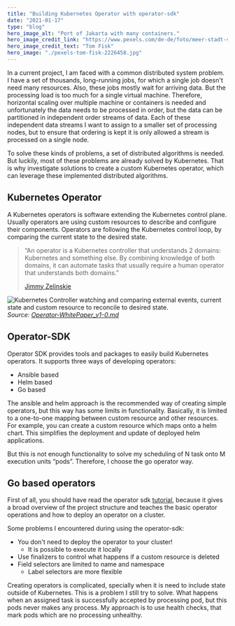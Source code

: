 ```yaml
---
title: "Building Kubernetes Operator with operator-sdk"
date: "2021-01-17"
type: "blog"
hero_image_alt: "Port of Jakarta with many containers."  
hero_image_credit_link: "https://www.pexels.com/de-de/foto/meer-stadt-strasse-verkehr-2226458"  
hero_image_credit_text: "Tom Fisk"  
hero_image: "./pexels-tom-fisk-2226458.jpg"  
---
```

In a current project, I am faced with a common distributed system problem. I have a 
set of thousands, long-running jobs, for which a single job doesn't need many resources. 
Also, these jobs mostly wait for arriving data. But the processing load is too much for a
single virtual machine. Therefore, horizontal scaling over multiple machine or containers 
is needed and unfortunately the data needs to be processed in order, but the data can be 
partitioned in independent order streams of data. Each of these independent data streams 
I want to assign to a smaller set of processing nodes, but to ensure that ordering is 
kept it is only allowed a stream is processed on a single node. 

To solve these kinds of problems, a set of distributed algorithms is needed. 
But luckily, most of these problems are already solved by Kubernetes. That is why investigate 
solutions to create a custom Kubernetes operator, which can leverage these implemented distributed
algorithms.

## Kubernetes Operator

A Kubernetes operators is software extending the Kubernetes control plane. Usually operators are using
custom resources to describe and configure their components. Operators are following the Kubernetes 
control loop, by comparing the current state to the desired state.

> “An operator is a Kubernetes controller that understands 2 domains: Kubernetes and something else. By
> combining knowledge of both domains, it can automate tasks that usually require a human operator that
> understands both domains.”
>
> [Jimmy Zelinskie](https://github.com/kubeflow/tf-operator/issues/300#issuecomment-357527937)

![Kubernetes Controller watching and comparing external events, current state and custom resource to reconcile to desired state.](./02_2_operator.png)
_Source: [Operator-WhitePaper_v1-0.md](https://github.com/cncf/tag-app-delivery/blob/main/operator-wg/whitepaper/Operator-WhitePaper_v1-0.md)_

## Operator-SDK

Operator SDK provides tools and packages to easily build Kubernetes operators. It supports three ways of developing operators:

- Ansible based
- Helm based
- Go based

The ansible and helm approach is the recommended way of creating simple operators, but this way has some limits in functionality.
Basically, it is limited to a one-to-one mapping between custom resource and other resources. For example, you can create a custom resource 
which maps onto a helm chart. This simplifies the deployment and update of deployed helm applications.

But this is not enough functionality to solve my scheduling of N task onto M execution units “pods”. Therefore, I choose the go operator way.

## Go based operators

First of all, you should have read the operator sdk [tutorial](https://sdk.operatorframework.io/docs/building-operators/golang/tutorial/), because it gives a broad overview of the project structure and teaches the basic operator operations and how to deploy an operator on a cluster.

Some problems I encountered during using the operator-sdk:

- You don't need to deploy the operator to your cluster!
    - It is possible to execute it locally
- Use finalizers to control what happens if a custom resource is deleted
- Field selectors are limited to name and namespace
    - Label selectors are more flexible

Creating operators is complicated, specially when it is need to include state outside of Kubernetes. This is a problem 
I still try to solve. What happens when an assigned task is successfully accepted by processing pod, but this pods never makes any process.
My approach is to use health checks, that mark pods which are no processing unhealthy.